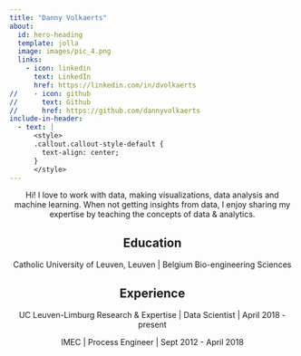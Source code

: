 ```yaml
---
title: "Danny Volkaerts"
about:
  id: hero-heading
  template: jolla
  image: images/pic_4.png
  links:
    - icon: linkedin
      text: LinkedIn
      href: https://linkedin.com/in/dvolkaerts
//    - icon: github
//      text: Github
//      href: https://github.com/dannyvolkaerts
include-in-header:
  - text: |
      <style>
      .callout.callout-style-default {
        text-align: center;
      }
      </style>
---
```


::: {#hero-heading}
::: {style="text-align: center;"}
Hi! I love to work with data, making visualizations, data analysis and machine learning. When not getting insights from data, I enjoy sharing my expertise by teaching the concepts of data & analytics.
:::

## Education {style="text-align: center;"}

::: {style="text-align: center;"}
Catholic University of Leuven, Leuven \| Belgium Bio-engineering Sciences
:::

## Experience {style="text-align: center"}

::: {style="text-align: center"}
UC Leuven-Limburg Research & Expertise \| Data Scientist \| April 2018 - present

IMEC \| Process Engineer \| Sept 2012 - April 2018
:::
:::
